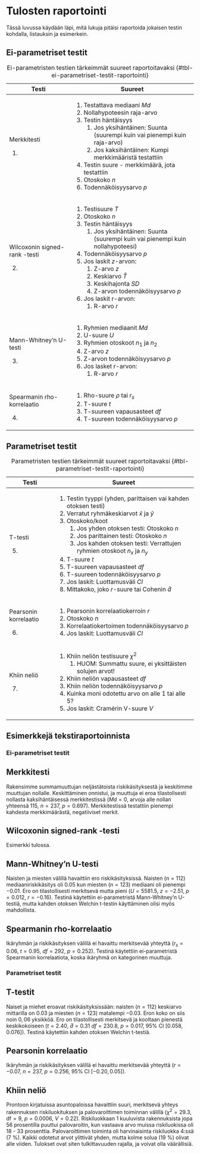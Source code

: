 # Tulosten raportointi {#sec-tulosten-raportointi}

Tässä luvussa käydään läpi, mitä lukuja pitäisi raportoida jokaisen testin kohdalla, listauksin ja esimerkein.

## Ei-parametriset testit {#sec-ei-parametriset-testit-raportointitaulukko}

+--------------------------------------------+------------------------------------------------------------------------------------+
| Testi                                      | Suureet                                                                            |
+============================================+====================================================================================+
| Merkkitesti                                | 1.  Testattava mediaani $Md$                                                       |
|                                            | 2.  Nollahypoteesin raja-arvo                                                      |
| (@sec-merkkitesti-teoria)                  | 3.  Testin häntäisyys                                                              |
|                                            |     1.  Jos yksihäntäinen: Suunta (suurempi kuin vai pienempi kuin raja-arvo)      |
|                                            |     2.  Jos kaksihäntäinen: Kumpi merkkimääristä testattiin                        |
|                                            | 4.  Testin suure - merkkimäärä, jota testattiin                                    |
|                                            | 5.  Otoskoko $n$                                                                   |
|                                            | 6.  Todennäköisyysarvo $p$                                                         |
+--------------------------------------------+------------------------------------------------------------------------------------+
| Wilcoxonin signed-rank -testi              | 1.  Testisuure $T$                                                                 |
|                                            | 2.  Otoskoko $n$                                                                   |
| (@sec-wilcoxonin-signed-rank-testi-teoria) | 3.  Testin häntäisyys                                                              |
|                                            |     1.  Jos yksihäntäinen: Suunta (suurempi kuin vai pienempi kuin nollahypoteesi) |
|                                            | 4.  Todennäköisyysarvo $p$                                                         |
|                                            | 5.  Jos laskit $z$-arvon:                                                          |
|                                            |     1.  Z-arvo $z$                                                                 |
|                                            |     2.  Keskiarvo $\bar{T}$                                                        |
|                                            |     3.  Keskihajonta $SD$                                                          |
|                                            |     4.  Z-arvon todennäköisyysarvo $p$                                             |
|                                            | 6.  Jos laskit r-arvon:                                                            |
|                                            |     1.  R-arvo $r$                                                                 |
+--------------------------------------------+------------------------------------------------------------------------------------+
| Mann-Whitney'n U-testi                     | 1.  Ryhmien mediaanit $Md$                                                         |
|                                            | 2.  U-suure $U$                                                                    |
| (@sec-mann-whitneyn-u-testi)               | 3.  Ryhmien otoskoot $n_1$ ja $n_2$                                                |
|                                            | 4.  Z-arvo $z$                                                                     |
|                                            | 5.  Z-arvon todennäköisyysarvo $p$                                                 |
|                                            | 6.  Jos lasket r-arvon:                                                            |
|                                            |     1.  R-arvo $r$                                                                 |
+--------------------------------------------+------------------------------------------------------------------------------------+
| Spearmanin rho-korrelaatio                 | 1.  Rho-suure $\rho$ tai $r_s$                                                     |
|                                            | 2.  T-suure $t$                                                                    |
| (@sec-spearmanin-rho-teoria)               | 3.  T-suureen vapausasteet $df$                                                    |
|                                            | 4.  T-suureen todennäköisyysarvo $p$                                               |
+--------------------------------------------+------------------------------------------------------------------------------------+

: Ei-parametristen testien tärkeimmät suureet raportoitavaksi {#tbl-ei-parametriset-testit-raportointi}

## Parametriset testit {#sec-parametriset-testit-raportointitaulukko}

+---------------------------+-------------------------------------------------------------------------------+
| Testi                     | Suureet                                                                       |
+===========================+===============================================================================+
| T-testi                   | 1.  Testin tyyppi (yhden, parittaisen vai kahden otoksen testi)               |
|                           | 2.  Verratut ryhmäkeskiarvot $\bar{x}$ ja $\bar{y}$                           |
| (@sec-t-testi-teoria)     | 3.  Otoskoko/koot                                                             |
|                           |     1.  Jos yhden otoksen testi: Otoskoko $n$                                 |
|                           |     2.  Jos parittainen testi: Otoskoko $n$                                   |
|                           |     3.  Jos kahden otoksen testi: Verrattujen ryhmien otoskoot $n_x$ ja $n_y$ |
|                           | 4.  T-suure $t$                                                               |
|                           | 5.  T-suureen vapausasteet $df$                                               |
|                           | 6.  T-suureen todennäköisyysarvo $p$                                          |
|                           | 7.  Jos laskit: Luottamusväli $CI$                                            |
|                           | 8.  Mittakoko, joko $r$-suure tai Cohenin $\hat{d}$                           |
+---------------------------+-------------------------------------------------------------------------------+
| Pearsonin korrelaatio     | 1.  Pearsonin korrelaatiokerroin $r$                                          |
|                           | 2.  Otoskoko $n$                                                              |
| (@sec-korrelaatio-teoria) | 3.  Korrelaatiokertoimen todennäköisyysarvo $p$                               |
|                           | 4.  Jos laskit: Luottamusväli $CI$                                            |
+---------------------------+-------------------------------------------------------------------------------+
| Khiin neliö               | 1.  Khiin neliön testisuure $\chi^2$                                          |
|                           |     1.  HUOM: Summattu suure, ei yksittäisten solujen arvot!                  |
| (@sec-khiin-neliö)        | 2.  Khiin neliön vapausasteet $df$                                            |
|                           | 3.  Khiin neliön todennäköisyysarvo $p$                                       |
|                           | 4.  Kuinka moni odotettu arvo on alle 1 tai alle 5?                           |
|                           | 5.  Jos laskit: Cramérin V-suure $V$                                          |
+---------------------------+-------------------------------------------------------------------------------+

: Parametristen testien tärkeimmät suureet raportoitavaksi {#tbl-parametriset-testit-raportointi}

## Esimerkkejä tekstiraportoinnista {#sec-esimerkkejä-tekstiraportoinnista}

### Ei-parametriset testit {#sec-ei-parametriset-testit-raportointiesimerkit}

::: callout-note
## Merkkitesti

Rakensimme summamuuttujan neljästätoista riskikäsityksestä ja keskitimme muuttujan nollalle. Keskittäminen onnistui, ja muuttuja ei eroa tilastollsesti nollasta kaksihäntäisessä merkkitestissä ($Md = 0$, arvoja alle nollan yhteensä $115$, $n = 237$, $p = 0.697$). Merkkitestissä testattiin pienempi kahdesta merkkimäärästä, negatiiviset merkit.
:::

::: callout-note
## Wilcoxonin signed-rank -testi

Esimerkki tulossa.
:::

::: callout-note
## Mann-Whitney'n U-testi

Naisten ja miesten välillä havaittiin ero riskikäsityksissä. Naisten ($n = 112$) mediaaniriskikäsitys oli $0.05$ kun miesten ($n = 123$) mediaani oli pienempi $-0.01$. Ero on tilastollisesti merkitsevä mutta pieni ($U = 5581.5$, $z = -2.51$, $p = 0.012$, $r = -0.16$). Testinä käytettiin ei-parametristä Mann-Whitney'n U-testiä, mutta kahden otoksen Welchin t-testin käyttäminen olisi myös mahdollista.
:::

::: callout-note
## Spearmanin rho-korrelaatio

Ikäryhmän ja riskikäsityksen välillä ei havaittu merkitsevää yhteyttä ($r_s = 0.06$, $t = 0.95$, $df = 292$, $p = 0.252$). Testinä käytettiin ei-parametristä Spearmanin korrelaatiota, koska ikäryhmä on kategorinen muuttuja.
:::

### Parametriset testit {#sec-parametriset-testit-raportointiesimerkit}

::: callout-note
## T-testit

Naiset ja miehet eroavat riskikäsityksissään: naisten ($n = 112$) keskiarvo mittarilla on $0.03$ ja miesten ($n = 123$) matalempi $-0.03$. Eron koko on siis noin $0,06$ yksikköä. Ero on tilastollisesti merkitsevä ja kooltaan pienestä keskikokoiseen ($t = 2.40$, $\hat{d} = 0.31$ $df = 230.8$, $p = 0.017$, $95\% \text{ CI } [0.058, 0.076]$). Testinä käytettiin kahden otoksen Welchin t-testiä.
:::

::: callout-note
## Pearsonin korrelaatio

Ikäryhmän ja riskikäsityksen välillä ei havaittu merkitsevää yhteyttä ($r = -0.07$, $n = 237$, $p = 0.256$, $95\% \text{ CI } [-0.20, 0.05]$).
:::

::: callout-note
## Khiin neliö

Prontoon kirjatuissa asuntopaloissa havaittiin suuri, merkitsevä yhteys rakennuksen riskiluokituksen ja palovaroittimen toiminnan välillä ($\chi^2 = 29.3$, $\text{df} = 9$, $p = 0.0006$, $V = 0.22$). Riskiluokkaan 1 kuuluvista rakennuksista jopa 56 prosentilla puuttui palovaroitin, kun vastaava arvo muissa riskiluokissa oli 18 - 33 prosenttia. Palovaroittimen toiminta oli harvinaisinta riskiluokka 4:ssä (7 %). Kaikki odotetut arvot ylittivät yhden, mutta kolme solua (19 %) olivat alle viiden. Tulokset ovat siten tulkittavuuden rajalla, ja voivat olla väärällisiä.
:::
